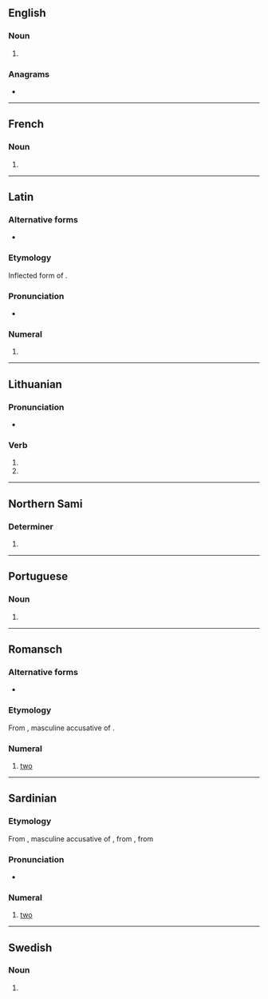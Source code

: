 {{also|Duos|dúos|duo's}}
==English==

===Noun===
{{head|en|noun form}}

# {{plural of|en|duo}}

===Anagrams===
* {{anagrams|en|a=dosu|Sudo|ouds}}

----

==French==

===Noun===
{{head|fr|noun plural form|g=m}}

# {{plural of|fr|duo}}

----

==Latin==

===Alternative forms===
* {{l|la|duo}}

===Etymology===
Inflected form of {{m|la|duo||two}}.

===Pronunciation===
* {{la-IPA|duōs}}

===Numeral===
{{la-num-form|duōs}}

# {{inflection of|la|duo||acc|m}}

----

==Lithuanian==

===Pronunciation===
* {{IPA|lt|[ˈduɔs]}}

===Verb===
{{head|lt|verb form|head=dúos}}

# {{verb form of|lt|duoti||3s|fut}}
# {{verb form of|lt|duoti||3p|fut}}

----

==Northern Sami==

===Determiner===
{{head|se|determiner form}}

# {{inflection of|se|duot||loc|s}}

----

==Portuguese==

===Noun===
{{head|pt|noun form|g=m}}

# {{plural of|pt|duo}}

----

==Romansch==

===Alternative forms===
* {{qualifier|Rumantsch Grischun|Sursilvan|Sutsilvan|Surmiran}} {{l|rm|dus}}

===Etymology===
From {{inh|rm|la|duōs}}, masculine accusative of {{m|la|duo}}.

===Numeral===
{{head|rm|number}}

# {{cln|rm|cardinal numbers}} {{lb|rm|Puter|Vallader}} [[two]]

----

==Sardinian==
{{cardinalbox|sc|1|2|3|unu|tres|ord=segundu}}

===Etymology===
From {{inh|sc|la|duōs}}, masculine accusative of {{m|la|duo}}, from {{inh|sc|itc-pro|*duō}}, from {{inh|sc|ine-pro|*dwóh₁}}

===Pronunciation===
* {{IPA|sc|/ˈdu.ɔs/|[ˈduɔzɔ̯]}}

===Numeral===
{{head|sc|g=m-s|feminine|duas|numeral}}

# {{lb|sc|Limba Sarda Comuna}} [[two]]

{{cln|sc|cardinal numbers}}

----

==Swedish==

===Noun===
{{head|sv|noun form}}

# {{sv-noun-form-indef-gen|duo}}